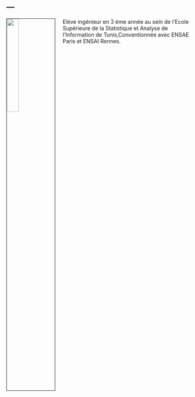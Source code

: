 
---
---

<link rel="stylesheet" href="styles.css" type="text/css">


<img src="sahar.jpg" style="width:25%; border:1px solid; margin-right: 20px" align="left">



 Eléve ingénieur en 3 éme année au sein de l’Ecole Supérieure de la Statistique et Analyse de l’Information de Tunis,Conventionnée avec ENSAE Paris et ENSAI Rennes.
